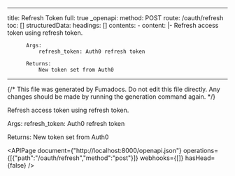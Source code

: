 <!-- AUTO-GENERATED: fumadocs-openapi (safe to overwrite) -->

---
title: Refresh Token
full: true
_openapi:
  method: POST
  route: /oauth/refresh
  toc: []
  structuredData:
    headings: []
    contents:
      - content: |-
          Refresh access token using refresh token.

          Args:
              refresh_token: Auth0 refresh token

          Returns:
              New token set from Auth0
---

{/* This file was generated by Fumadocs. Do not edit this file directly. Any changes should be made by running the generation command again. */}

Refresh access token using refresh token.

Args:
    refresh_token: Auth0 refresh token

Returns:
    New token set from Auth0

<APIPage document={"http://localhost:8000/openapi.json"} operations={[{"path":"/oauth/refresh","method":"post"}]} webhooks={[]} hasHead={false} />
